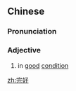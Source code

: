 ==Chinese==
{{zh-forms}}

===Pronunciation===
{{zh-pron
|m=wánhǎo
|c=jyun4 hou2
|mn=oân-hó
|cat=a
}}

===Adjective===
{{zh-adj}}

# in [[good]] [[condition]] {{gloss|of an object, building, etc.}}
#: {{zh-x|這 本 書 保存 完好。|''The book is '''in good condition'''.''}}

[[zh:完好]]
